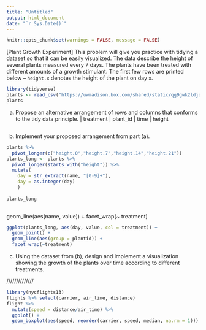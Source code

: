 ---
title: "Untitled"
output: html_document
date: "`r Sys.Date()`"
---

```{r}
knitr::opts_chunk$set(warnings = FALSE, message = FALSE)
```


[Plant Growth Experiment] This problem will give you practice with tidying a
dataset so that it can be easily visualized. The data describe the height of
several plants measured every 7 days. The plants have been treated with
different amounts of a growth stimulant. The first few rows are printed below --
`height.x` denotes the height of the plant on day `x`.

```{r}
library(tidyverse)
plants <- read_csv("https://uwmadison.box.com/shared/static/qg9gwk2ldjdtcmmmiropcunf34ddonya.csv")
plants
```

a. Propose an alternative arrangement of rows and columns that conforms to the
tidy data principle.
| treatment | plant_id | time | height
```{r}

```


b. Implement your proposed arrangement from part (a).

```{r}
plants %>%
  pivot_longer(c("height.0","height.7","height.14","height.21"))
plants_long <- plants %>%
  pivot_longer(starts_with("height")) %>%
  mutate(
    day = str_extract(name, "[0-9]+"),
    day = as.integer(day)
    )
  
plants_long
  
```
geom_line(aes(name, value)) +
facet_wrap(~ treatment)

```{r}
ggplot(plants_long, aes(day, value, col = treatment)) +
  geom_point() +
  geom_line(aes(group = plantid)) +
  facet_wrap(~treatment)
```



c. Using the dataset from (b), design and implement a visualization showing the
growth of the plants over time according to different treatments.


//////////////
```{r}
library(nycflights13)
flights %>% select(carrier, air_time, distance)
flight %>%
  mutate(speed = distance/air_time) %>%
  ggplot() +
  geom_boxplot(aes(speed, reorder(carrier, speed, median, na.rm = 1)))


```

